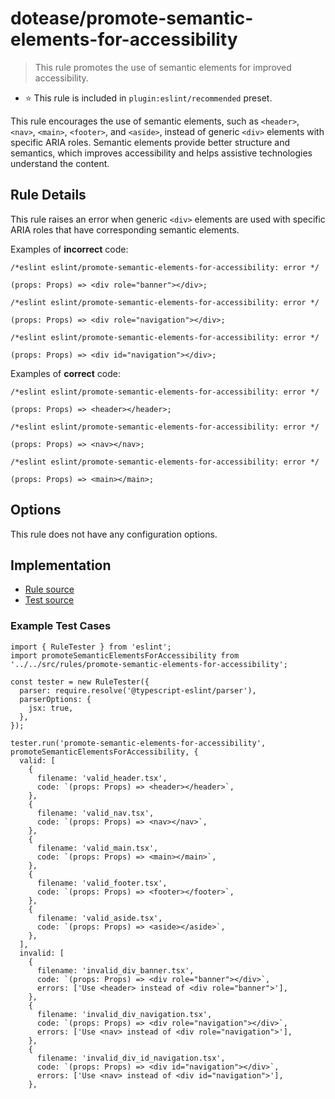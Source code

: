 # dotease/promote-semantic-elements-for-accessibility

> This rule promotes the use of semantic elements for improved accessibility.

- ⭐️ This rule is included in `plugin:eslint/recommended` preset.

This rule encourages the use of semantic elements, such as `<header>`, `<nav>`, `<main>`, `<footer>`, and `<aside>`, instead of generic `<div>` elements with specific ARIA roles. Semantic elements provide better structure and semantics, which improves accessibility and helps assistive technologies understand the content.

## Rule Details

This rule raises an error when generic `<div>` elements are used with specific ARIA roles that have corresponding semantic elements.

Examples of **incorrect** code:

```tsx
/*eslint eslint/promote-semantic-elements-for-accessibility: error */

(props: Props) => <div role="banner"></div>;
```

```tsx
/*eslint eslint/promote-semantic-elements-for-accessibility: error */

(props: Props) => <div role="navigation"></div>;
```

```tsx
/*eslint eslint/promote-semantic-elements-for-accessibility: error */

(props: Props) => <div id="navigation"></div>;
```

Examples of **correct** code:

```tsx
/*eslint eslint/promote-semantic-elements-for-accessibility: error */

(props: Props) => <header></header>;
```

```tsx
/*eslint eslint/promote-semantic-elements-for-accessibility: error */

(props: Props) => <nav></nav>;
```

```tsx
/*eslint eslint/promote-semantic-elements-for-accessibility: error */

(props: Props) => <main></main>;
```

## Options

This rule does not have any configuration options.

## Implementation

- [Rule source](../../src/rules/promote-semantic-elements-for-accessibility.ts)
- [Test source](../../tests/rules/promote-semantic-elements-for-accessibility.ts)

### Example Test Cases

```tsx
import { RuleTester } from 'eslint';
import promoteSemanticElementsForAccessibility from '../../src/rules/promote-semantic-elements-for-accessibility';

const tester = new RuleTester({
  parser: require.resolve('@typescript-eslint/parser'),
  parserOptions: {
    jsx: true,
  },
});

tester.run('promote-semantic-elements-for-accessibility', promoteSemanticElementsForAccessibility, {
  valid: [
    {
      filename: 'valid_header.tsx',
      code: `(props: Props) => <header></header>`,
    },
    {
      filename: 'valid_nav.tsx',
      code: `(props: Props) => <nav></nav>`,
    },
    {
      filename: 'valid_main.tsx',
      code: `(props: Props) => <main></main>`,
    },
    {
      filename: 'valid_footer.tsx',
      code: `(props: Props) => <footer></footer>`,
    },
    {
      filename: 'valid_aside.tsx',
      code: `(props: Props) => <aside></aside>`,
    },
  ],
  invalid: [
    {
      filename: 'invalid_div_banner.tsx',
      code: `(props: Props) => <div role="banner"></div>`,
      errors: ['Use <header> instead of <div role="banner">'],
    },
    {
      filename: 'invalid_div_navigation.tsx',
      code: `(props: Props) => <div role="navigation"></div>`,
      errors: ['Use <nav> instead of <div role="navigation">'],
    },
    {
      filename: 'invalid_div_id_navigation.tsx',
      code: `(props: Props) => <div id="navigation"></div>`,
      errors: ['Use <nav> instead of <div id="navigation">'],
    },
   